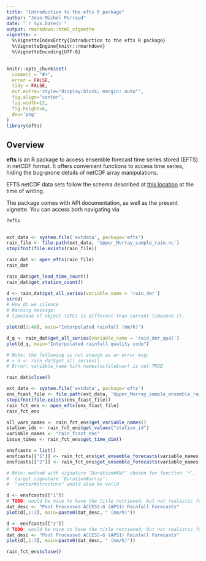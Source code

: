 ```yaml
---
title: "Introduction to the efts R package"
author: "Jean-Michel Perraud"
date: "`r Sys.Date()`"
output: rmarkdown::html_vignette
vignette: >
  %\VignetteIndexEntry{Introduction to the efts R package}
  %\VignetteEngine{knitr::rmarkdown}
  %\VignetteEncoding{UTF-8}
---
```


```r
knitr::opts_chunk$set(
  comment = "#>",
  error = FALSE,
  tidy = FALSE,
  out.extra='style="display:block; margin: auto"', 
  fig.align="center", 
  fig.width=12, 
  fig.height=6, 
  dev='png'
)
library(efts)
```

## Overview

**efts** is an R package to access ensemble forecast time series stored (EFTS) in netCDF format. It offers convenient functions to access time series, hiding the bug-prone details of netCDF array manipulations. 

EFTS netCDF data sets follow the schema described at [this location](https://github.com/jmp75/efts/blob/master/docs/netcdf_for_water_forecasting.md) at the time of writing.

The package comes with API documentation, as well as the present vignette. You can access both navigating via

```
?efts
```

## 

```r
ext_data <- system.file('extdata', package='efts')
rain_file <- file.path(ext_data, 'Upper_Murray_sample_rain.nc')
stopifnot(file.exists(rain_file))

rain_dat <- open_efts(rain_file)
rain_dat
```
```r
rain_dat$get_lead_time_count()
rain_dat$get_station_count()

d <- rain_dat$get_all_series(variable_name = 'rain_der')
str(d)
# How do we silence 
# Warning message:
# timezone of object (UTC) is different than current timezone (). 
```
```r
plot(d[1:48], main="Interpolated rainfall (mm/h)")
```
```r
d_q <- rain_dat$get_all_series(variable_name = 'rain_der_qual')
plot(d_q, main="Interpolated rainfall quality code")

# Note: the following is not enough as an error msg:
# > d <- rain_dat$get_all_series()
# Error: variable_name %in% names(ncfile$var) is not TRUE

```
```r
rain_dat$close()
```
```r
ext_data <- system.file('extdata', package='efts')
ens_fcast_file <- file.path(ext_data, 'Upper_Murray_sample_ensemble_rain_fcast.nc')
stopifnot(file.exists(ens_fcast_file))
rain_fct_ens <- open_efts(ens_fcast_file)
rain_fct_ens
```
```r
all_vars_names <- rain_fct_ens$get_variable_names()
station_ids <- rain_fct_ens$get_values("station_id")
variable_names <- "rain_fcast_ens"
issue_times <- rain_fct_ens$get_time_dim()
```
```r
ensfcasts = list()
ensfcasts[["1"]] <- rain_fct_ens$get_ensemble_forecasts(variable_names[1], station_ids[1], start_time = issue_times[1])
ensfcasts[["2"]] <- rain_fct_ens$get_ensemble_forecasts(variable_names[1], station_ids[1], start_time = issue_times[2])

# Note: method with signature ‘Duration#ANY’ chosen for function ‘*’,
#  target signature ‘Duration#array’.
#  "vector#structure" would also be valid

d <- ensfcasts[["1"]]
# TODO: would be nice to have the title retrieved, but not realistic for multivariate files
dat_desc <- "Post Processed ACCESS-G (APS1) Rainfall Forecasts"
plot(d[,1:3], main=paste0(dat_desc, " (mm/h)"))

d <- ensfcasts[["2"]]
# TODO: would be nice to have the title retrieved, but not realistic for multivariate files
dat_desc <- "Post Processed ACCESS-G (APS1) Rainfall Forecasts"
plot(d[,1:3], main=paste0(dat_desc, " (mm/h)"))

rain_fct_ens$close()
```